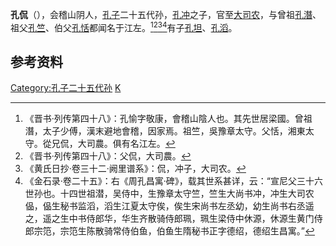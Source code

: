 '''孔侃'''（{{bd|？||？||}}），会稽山阴人，[[孔子|孔子]]二十五代孙，[[孔冲|孔冲]]之子，官至[[大司农|大司农]]，与曾祖[[孔潛|孔潛]]、祖父[[孔竺|孔竺]]、伯父[[孔恬|孔恬]]都闻名于江左。<ref>《晋书·列传第四十八》：孔愉字敬康，會稽山陰人也。其先世居梁國。曾祖潛，太子少傅，漢末避地會稽，因家焉。祖竺，吳豫章太守。父恬，湘東太守。從兄侃，大司農。俱有名江左。</ref><ref>《晋书·列传第四十八》：父侃，大司農。</ref><ref>《黄氏日抄·卷三十二·阙里谱系》：侃，冲子，大司农。</ref><ref>《金石录·卷二十五》：右《周孔昌寓·碑》，载其世系甚详，云：“宣尼父三十六世孙也。十四世祖潜，吴侍中，生豫章太守竺，竺生大尚书冲，冲生大司农偘，偘生秘书监滔，滔生江夏太守俟，俟生宋尚书左丞幼，幼生尚书右丞遥之，遥之生中书侍郎华，华生齐散骑侍郎珮，珮生梁侍中休源，休源生黄门侍郎宗笵，宗笵生陈散骑常侍伯鱼，伯鱼生隋秘书正字德绍，德绍生昌寓。”</ref>有子[[孔坦|孔坦]]、[[孔滔_(东晋)|孔滔]]。 

==参考资料==
{{reflist}}

{{晉朝人物小作品}}
{{DEFAULTSORT:Kong kan}}
[[Category:孔子二十五代孙|Category:孔子二十五代孙]]
[[Category:会稽孔氏|K]]